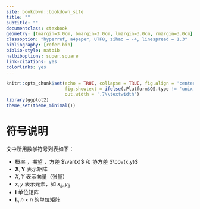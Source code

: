 ```yaml
--- 
site: bookdown::bookdown_site
title: ""
subtitle: ""
documentclass: ctexbook
geometry: [tmargin=3.0cm, bmargin=3.0cm, lmargin=3.0cm, rmargin=3.0cm]
classoption: "hyperref, a4paper, UTF8, zihao = -4, linespread = 1.3"
bibliography: [refer.bib]
biblio-style: natbib
natbiboptions: super,square
link-citations: yes
colorlinks: yes
---
```


```r
knitr::opts_chunk$set(echo = TRUE, collapse = TRUE, fig.align = 'center',
                      fig.showtext = ifelse(.Platform$OS.type != 'unix',FALSE,TRUE),
                      out.width = '.7\\textwidth')
library(ggplot2)
theme_set(theme_minimal())
```

# 符号说明 {-}

\pagenumbering{arabic}

文中所用数学符号列表如下：

- 概率 \pr ，期望 \ep，方差 $\var(x)$ 和 协方差 $\cov(x,y)$
- $\bm{X},\bm{Y}$ 表示矩阵
- $X,Y$ 表示向量（张量）
- $x,y$ 表示元素，如 $x_{ij},y_{ij}$
- $\bm{I}$ 单位矩阵
- $\bm{I}_{n}$ $n \times n$ 的单位矩阵

\begin{minipage}{\textwidth}
\centerline{\bf 数字和数组}
\bgroup
\def\arraystretch{1.5}
\begin{tabular}{cp{3.25in}}
$\displaystyle a$ & 一个标量 (整数或实数)\\
\end{tabular}
\egroup
\index{Scalar}
\index{Vector}
\index{Matrix}
\index{Tensor}
\end{minipage}



